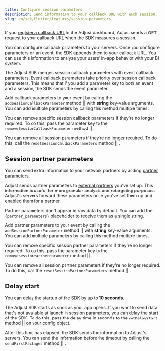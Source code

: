 ```yaml
---
title: Configure session parameters
description: Send information to your callback URL with each session.
slug: en/sdk/flutter/features/session-parameters
---
```



If you [register a callback URL](https://help.adjust.com/en/article/recommended-placeholders-callbacks) in the Adjust dashboard, Adjust sends a GET request to your callback URL when the SDK measures a session.

You can configure callback parameters to your servers. Once you configure parameters on an event, the SDK appends them to your callback URL. You can use this information to analyze your users' in-app behavior with your BI system.

<Callout type="note">

The Adjust SDK merges session callback parameters with event callback parameters. Event callback parameters take priority over session callback parameters. This means that if you add a parameter key to both an event and a session, the SDK sends the event parameter.

</Callout>

Add callback parameters to your event by calling the <Tooltip>`addSessionCallbackParameter` method || <AddSessionCallbackParameterSig /></Tooltip> with **string** key-value arguments. You can add multiple parameters by calling this method multiple times.

<AddSessionCallbackParameter />

You can remove specific session callback parameters if they're no longer required. To do this, pass the parameter key to the <Tooltip>`removeSessionCallbackParameter` method || <RemoveSessionCallbackParameterSig /></Tooltip>.

<RemoveSessionCallbackParameter />

You can remove all session parameters if they're no longer required. To do this, call the <Tooltip>`resetSessionCallbackParameters` method || <ResetSessionCallbackParametersSig /></Tooltip>.

<ResetSessionCallbackParameters />

## Session partner parameters

You can send extra information to your network partners by adding [partner parameters](https://help.adjust.com/en/article/data-sharing-ad-network#map-parameters).

Adjust sends partner parameters to [external partners](https://help.adjust.com/en/article/integrated-partners) you've set up. This information is useful for more granular analysis and retargeting purposes. Adjust's servers forward these parameters once you've set them up and enabled them for a partner.

<Callout type="note">

Partner parameters don't appear in raw data by default. You can add the `{partner_parameters}` placeholder to receive them as a single string.

</Callout>

Add partner parameters to your event by calling the <Tooltip>`addSessionPartnerParameter` method || <AddSessionPartnerParameterSig /></Tooltip> with **string** key-value arguments. You can add multiple parameters by calling this method multiple times.

<AddSessionPartnerParameter />

You can remove specific session partner parameters if they're no longer required. To do this, pass the parameter key to the <Tooltip>`removeSessionPartnerParameter` method || <RemoveSessionPartnerParameterSig /></Tooltip>.

<RemoveSessionPartnerParameter />

You can remove all session partner parameters if they're no longer required. To do this, call the <Tooltip>`resetSessionPartnerParameters` method || <ResetSessionPartnerParametersSig /></Tooltip>.

<ResetSessionPartnerParameters />

## Delay start

<Callout type="note">

You can delay the startup of the SDK by up to **10 seconds**.

</Callout>

The Adjust SDK starts as soon as your app opens. If you want to send data that's not available at launch in session parameters, you can delay the start of the SDK. To do this, pass the delay time in seconds to the <Tooltip>`setDelayStart` method || <SetDelayStartSig /></Tooltip> on your config object.

<SetDelayStart />

After this time has elapsed, the SDK sends the information to Adjust's servers. You can send the information before the timeout by calling the <Tooltip>`sendFirstPackages` method || <SendFirstPackagesSig /></Tooltip>.

<SendFirstPackages />
